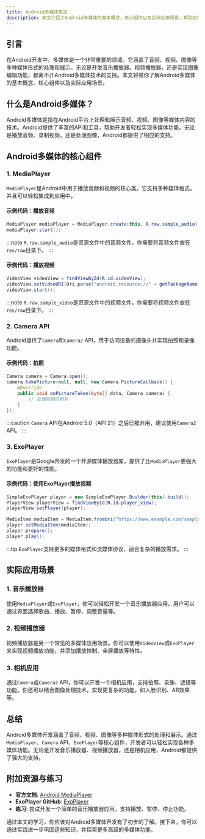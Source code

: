 ```yaml
---
title: Android多媒体概述
description: 本文介绍了Android多媒体的基本概念、核心组件以及实际应用场景，帮助初学者快速理解Android多媒体开发的基础知识。
---
```


## 引言

在Android开发中，多媒体是一个非常重要的领域。它涵盖了音频、视频、图像等多种媒体形式的处理和展示。无论是开发音乐播放器、视频播放器，还是实现图像编辑功能，都离不开Android多媒体技术的支持。本文将带你了解Android多媒体的基本概念、核心组件以及实际应用场景。

## 什么是Android多媒体？

Android多媒体是指在Android平台上处理和展示音频、视频、图像等媒体内容的技术。Android提供了丰富的API和工具，帮助开发者轻松实现多媒体功能。无论是播放音频、录制视频，还是处理图像，Android都提供了相应的支持。

## Android多媒体的核心组件

### 1. MediaPlayer

`MediaPlayer`是Android中用于播放音频和视频的核心类。它支持多种媒体格式，并且可以轻松集成到应用中。

#### 示例代码：播放音频

```java
MediaPlayer mediaPlayer = MediaPlayer.create(this, R.raw.sample_audio);
mediaPlayer.start();
```

:::note
`R.raw.sample_audio`是资源文件中的音频文件。你需要将音频文件放在`res/raw`目录下。
:::

#### 示例代码：播放视频

```java
VideoView videoView = findViewById(R.id.videoView);
videoView.setVideoURI(Uri.parse("android.resource://" + getPackageName() + "/" + R.raw.sample_video));
videoView.start();
```

:::note
`R.raw.sample_video`是资源文件中的视频文件。你需要将视频文件放在`res/raw`目录下。
:::

### 2. Camera API

Android提供了`Camera`和`Camera2` API，用于访问设备的摄像头并实现拍照和录像功能。

#### 示例代码：拍照

```java
Camera camera = Camera.open();
camera.takePicture(null, null, new Camera.PictureCallback() {
    @Override
    public void onPictureTaken(byte[] data, Camera camera) {
        // 处理拍摄的照片
    }
});
```

:::caution
`Camera` API在Android 5.0（API 21）之后已被弃用，建议使用`Camera2` API。
:::

### 3. ExoPlayer

`ExoPlayer`是Google开发的一个开源媒体播放器库，提供了比`MediaPlayer`更强大的功能和更好的性能。

#### 示例代码：使用ExoPlayer播放视频

```java
SimpleExoPlayer player = new SimpleExoPlayer.Builder(this).build();
PlayerView playerView = findViewById(R.id.player_view);
playerView.setPlayer(player);

MediaItem mediaItem = MediaItem.fromUri("https://www.example.com/sample_video.mp4");
player.setMediaItem(mediaItem);
player.prepare();
player.play();
```

:::tip
`ExoPlayer`支持更多的媒体格式和流媒体协议，适合复杂的播放需求。
:::

## 实际应用场景

### 1. 音乐播放器

使用`MediaPlayer`或`ExoPlayer`，你可以轻松开发一个音乐播放器应用。用户可以通过界面选择歌曲、播放、暂停、调整音量等。

### 2. 视频播放器

视频播放器是另一个常见的多媒体应用场景。你可以使用`VideoView`或`ExoPlayer`来实现视频播放功能，并添加播放控制、全屏播放等特性。

### 3. 相机应用

通过`Camera`或`Camera2` API，你可以开发一个相机应用，支持拍照、录像、滤镜等功能。你还可以结合图像处理技术，实现更复杂的功能，如人脸识别、AR效果等。

## 总结

Android多媒体开发涵盖了音频、视频、图像等多种媒体形式的处理和展示。通过`MediaPlayer`、`Camera` API、`ExoPlayer`等核心组件，开发者可以轻松实现各种多媒体功能。无论是开发音乐播放器、视频播放器，还是相机应用，Android都提供了强大的支持。

## 附加资源与练习

- **官方文档**: [Android MediaPlayer](https://developer.android.com/reference/android/media/MediaPlayer)
- **ExoPlayer GitHub**: [ExoPlayer](https://github.com/google/ExoPlayer)
- **练习**: 尝试开发一个简单的音乐播放器应用，支持播放、暂停、停止功能。

通过本文的学习，你应该对Android多媒体开发有了初步的了解。接下来，你可以通过实践进一步巩固这些知识，并探索更多高级的多媒体功能。
